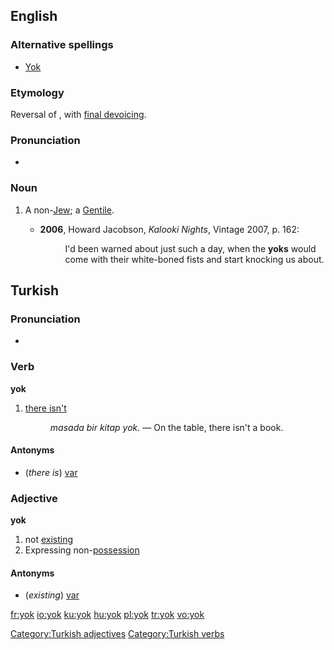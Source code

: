 ==English==

===Alternative spellings===
* [[Yok]]

===Etymology===
Reversal of {{term|goy}}, with [[w:final devoicing|final devoicing]].

===Pronunciation===
* {{IPA|/jɒk/}}

===Noun===
{{en-noun}}

# {{pejorative}} A non-[[Jew]]; a [[Gentile]].
#* '''2006''', Howard Jacobson, ''Kalooki Nights'', Vintage 2007, p. 162:
#*: I'd been warned about just such a day, when the '''yoks''' would come with their white-boned fists and start knocking us about.

==Turkish==

===Pronunciation===
* {{IPA|/jok/|lang=tr}}

===Verb===
'''yok'''

# [[there isn't]]
#: ''masada bir kitap yok.'' — On the table, there isn't a book.

====Antonyms====
* (''there is'') [[var#Turkish|var]]

===Adjective===
'''yok'''

# not [[existing]]
# Expressing non-[[possession]]

====Antonyms====
* (''existing'') [[var#Turkish|var]]


[[Category:Turkish adjectives]]
[[Category:Turkish verbs]]

[[fr:yok]]
[[io:yok]]
[[ku:yok]]
[[hu:yok]]
[[pl:yok]]
[[tr:yok]]
[[vo:yok]]